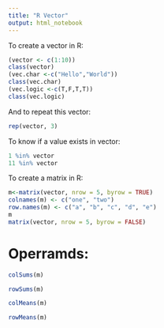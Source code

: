 ```yaml
---
title: "R Vector"
output: html_notebook
---
```

To create a vector in R:
```r
(vector <- c(1:10))
class(vector)
(vec.char <-c("Hello","World"))
class(vec.char)
(vec.logic <-c(T,F,T,T))
class(vec.logic)
```
And to repeat this vector:
```r
rep(vector, 3)
```
To know if a value exists in vector:
```r
1 %in% vector
11 %in% vector
```
To create a matrix in R:
```r
m<-matrix(vector, nrow = 5, byrow = TRUE)
colnames(m) <- c("one", "two")
row.names(m) <- c("a", "b", "c", "d", "e")
m
matrix(vector, nrow = 5, byrow = FALSE)
```
# Operramds:
```r
colSums(m)
```
```r
rowSums(m)
```
```r
colMeans(m)
```
```r
rowMeans(m)
```